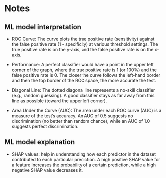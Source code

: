# Notes {#notes}

## ML model interpretation

-   ROC Curve: The curve plots the true positive rate (sensitivity) against the false positive rate (1 - specificity) at various threshold settings. The true positive rate is on the y-axis, and the false positive rate is on the x-axis.

-   Performance: A perfect classifier would have a point in the upper left corner of the graph, where the true positive rate is 1 (or 100%) and the false positive rate is 0. The closer the curve follows the left-hand border and then the top border of the ROC space, the more accurate the test.

-   Diagonal Line: The dotted diagonal line represents a no-skill classifier (e.g., random guessing). A good classifier stays as far away from this line as possible (toward the upper left corner).

-   Area Under the Curve (AUC): The area under each ROC curve (AUC) is a measure of the test's accuracy. An AUC of 0.5 suggests no discrimination (no better than random chance), while an AUC of 1.0 suggests perfect discrimination.

## ML model explanation

-   SHAP values: help in understanding how each predictor in the dataset contributed to each particular prediction. A high positive SHAP value for a feature increases the probability of a certain prediction, while a high negative SHAP value decreases it.
